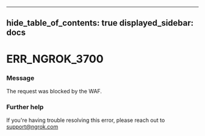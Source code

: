 

---
hide_table_of_contents: true
displayed_sidebar: docs
---


# ERR_NGROK_3700

### Message
The request was blocked by the WAF.

<ErrorDetails />



### Further help
If you're having trouble resolving this error, please reach out to [support@ngrok.com](mailto:support@ngrok.com?subject=Help%20with%20ERR_NGROK_3700)

